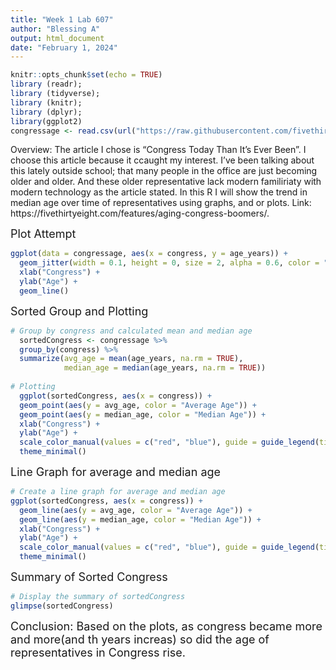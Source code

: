 ```yaml
---
title: "Week 1 Lab 607"
author: "Blessing A"
output: html_document
date: "February 1, 2024"
---
```


```r
knitr::opts_chunk$set(echo = TRUE)
library (readr);
library (tidyverse);
library (knitr);
library (dplyr);
library(ggplot2)
congressage <- read.csv(url("https://raw.githubusercontent.com/fivethirtyeight/data/master/congress-demographics/data_aging_congress.csv"))
```

<font> Overview: The article I chose is "Congress Today Than It's Ever Been". I choose this article because it ccaught my interest. I've been talking about this lately outside school; that many people in the office are just becoming older and older. And these older representative lack modern familiriaty with modern technology as the article stated. In this R I will show the trend in median age over time of representatives using graphs, and or plots. Link: https://fivethirtyeight.com/features/aging-congress-boomers/.</font>

<font size ="4"> Plot Attempt </font>

```r
ggplot(data = congressage, aes(x = congress, y = age_years)) +
  geom_jitter(width = 0.1, height = 0, size = 2, alpha = 0.6, color = "darkblue") +
  xlab("Congress") +
  ylab("Age") +
  geom_line()

```

<font size ="4"> Sorted Group and Plotting </font> 

```r
  
# Group by congress and calculated mean and median age      
  sortedCongress <- congressage %>%
  group_by(congress) %>%
  summarize(avg_age = mean(age_years, na.rm = TRUE),
            median_age = median(age_years, na.rm = TRUE))
  
# Plotting
  ggplot(sortedCongress, aes(x = congress)) +
  geom_point(aes(y = avg_age, color = "Average Age")) +
  geom_point(aes(y = median_age, color = "Median Age")) +
  xlab("Congress") +
  ylab("Age") +
  scale_color_manual(values = c("red", "blue"), guide = guide_legend(title = NULL)) +
  theme_minimal()
```

<font size ="4"> Line Graph for average and median age </font> 

```r
# Create a line graph for average and median age
ggplot(sortedCongress, aes(x = congress)) +
  geom_line(aes(y = avg_age, color = "Average Age")) +
  geom_line(aes(y = median_age, color = "Median Age")) +
  xlab("Congress") +
  ylab("Age") +
  scale_color_manual(values = c("red", "blue"), guide = guide_legend(title = NULL)) +
  theme_minimal()
```


<font size ="4"> Summary of Sorted Congress </font> 
```r
# Display the summary of sortedCongress
glimpse(sortedCongress)
```


<font size= "4"> Conclusion: Based on the plots, as congress became more and more(and th years increas) so did the age of representatives in Congress rise.</font>
